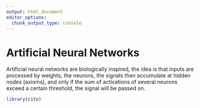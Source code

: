```yaml
---
output: html_document
editor_options:
  chunk_output_type: console
---
```


# Artificial Neural Networks

Artificial neural networks are biologically inspired, the idea is that inputs are processed by weights, the neurons, the signals then accumulate at hidden nodes (axioms), and only if the sum of activations of several neurons exceed a certain threshold, the signal will be passed on.

```r
library(cito)
```

